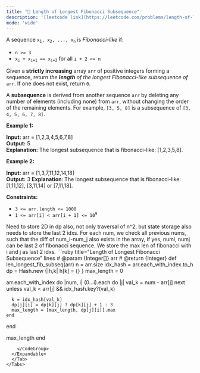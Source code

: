 ```yaml
---
title: "🧀 Length of Longest Fibonacci Subsequence"
description: '[leetcode link](https://leetcode.com/problems/length-of-longest-fibonacci-subsequence/description/)'
mode: 'wide'
---
```

<Tabs>
  <Tab title="Question" icon="circle-question" iconType="regular">
    <Card>
      <p>A sequence <code>x<sub>1</sub>, x<sub>2</sub>, ..., x<sub>n</sub></code> is <em>Fibonacci-like</em> if:</p>  <ul>  <li><code>n &gt;= 3</code></li>  <li><code>x<sub>i</sub> + x<sub>i+1</sub> == x<sub>i+2</sub></code> for all <code>i + 2 &lt;= n</code></li> </ul>  <p>Given a <b>strictly increasing</b> array <code>arr</code> of positive integers forming a sequence, return <em>the <strong>length</strong> of the longest Fibonacci-like subsequence of</em> <code>arr</code>. If one does not exist, return <code>0</code>.</p>  <p>A <strong>subsequence</strong> is derived from another sequence <code>arr</code> by deleting any number of elements (including none) from <code>arr</code>, without changing the order of the remaining elements. For example, <code>[3, 5, 8]</code> is a subsequence of <code>[3, 4, 5, 6, 7, 8]</code>.</p>   <p><strong class="example">Example 1:</strong></p>   <strong>Input:</strong> arr = [1,2,3,4,5,6,7,8] <br/> <strong>Output:</strong> 5 <br/> <strong>Explanation:</strong> The longest subsequence that is fibonacci-like: [1,2,3,5,8].  <p><strong class="example">Example 2:</strong></p>   <strong>Input:</strong> arr = [1,3,7,11,12,14,18] <br/> <strong>Output:</strong> 3 <strong>Explanation</strong>:<strong> </strong>The longest subsequence that is fibonacci-like: [1,11,12], [3,11,14] or [7,11,18].   <p><strong>Constraints:</strong></p>  <ul>  <li><code>3 &lt;= arr.length &lt;= 1000</code></li>  <li><code>1 &lt;= arr[i] &lt; arr[i + 1] &lt;= 10<sup>9</sup></code></li> </ul> 
    </Card>
  </Tab>
  <Tab title="Solution" icon="lightbulb" iconType="regular" >
    <Card>
      Need to store 2D in dp also, not only traversal of n^2, but state storage also needs to store the last 2 idxs.
For each num, we check all previous nums, such that the diff of num_i-num_j also exists in the array, if yes, numi, numj can be last 2 of fibonacci sequence. We store the max len of fibonacci with i and j as last 2 idxs.
</Card>
  <Expandable title="code">
    <CodeGroup dropdown>
```ruby title="Length of Longest Fibonacci Subsequence" lines
# @param {Integer[]} arr
# @return {Integer}
def len_longest_fib_subseq(arr)
  n = arr.size
  idx_hash = arr.each_with_index.to_h
  dp = Hash.new {|h,k| h[k] = {} }
  max_length = 0

  arr.each_with_index do |num, i|
    (0...i).each do |j|
      val_k = num - arr[j]
      next unless val_k < arr[j] && idx_hash.key?(val_k)

      k = idx_hash[val_k]
      dp[j][i] = dp[k][j] ? dp[k][j] + 1 : 3
      max_length = [max_length, dp[j][i]].max
    end
  end
  
  max_length
end
```
    </CodeGroup>
  </Expandable>
  </Tab>
</Tabs>